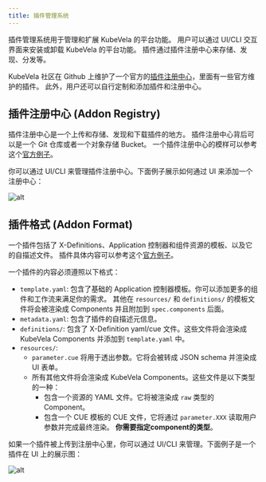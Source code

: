 ```yaml
---
title: 插件管理系统
---
```


插件管理系统用于管理和扩展 KubeVela 的平台功能。
用户可以通过 UI/CLI 交互界面来安装或卸载 KubeVela 的平台功能。
插件通过插件注册中心来存储、发现、分发等。


KubeVela 社区在 Github 上维护了一个官方的[插件注册中心](https://github.com/oam-dev/catalog/tree/master/addons)，里面有一些官方维护的插件。
此外，用户还可以自行定制和添加插件和注册中心。


## 插件注册中心 (Addon Registry)

插件注册中心是一个上传和存储、发现和下载插件的地方。
插件注册中心背后可以是一个 Git 仓库或者一个对象存储 Bucket。
一个插件注册中心的模样可以参考这个[官方例子](https://github.com/oam-dev/catalog/tree/master/addons)。

你可以通过 UI/CLI 来管理插件注册中心。下面例子展示如何通过 UI 来添加一个注册中心：

![alt](../../resources/addon-registry.jpg)


## 插件格式 (Addon Format)

一个插件包括了 X-Definitions、Application 控制器和组件资源的模板、以及它的自描述文件。
插件具体内容可以参考这个[官方例子](https://github.com/oam-dev/catalog/tree/master/experimental/addons/example)。

一个插件的内容必须遵照以下格式：

- `template.yaml`: 包含了基础的 Application 控制器模板。你可以添加更多的组件和工作流来满足你的需求。
  其他在 `resources/` 和 `definitions/` 的模板文件将会被渲染成 Components 并且附加到 `spec.components` 后面。
- `metadata.yaml`: 包含了插件的自描述元信息。
- `definitions/`: 包含了 X-Definition yaml/cue 文件。这些文件将会渲染成 KubeVela Components 并添加到 `template.yaml` 中。
- `resources/`:
  - `parameter.cue` 将用于透出参数。它将会被转成 JSON schema 并渲染成 UI 表单。
  - 所有其他文件将会渲染成 KubeVela Components。这些文件是以下类型的一种：
    - 包含一个资源的 YAML 文件。它将被渲染成 `raw` 类型的 Component。
    - 包含一个 CUE 模板的 CUE 文件，它将通过 `parameter.XXX` 读取用户参数并完成最终渲染。
      **你需要指定component的类型**。

如果一个插件被上传到注册中心里，你可以通过 UI/CLI 来管理。下面例子是一个插件在 UI 上的展示图：

![alt](../../resources/addon.jpg)


